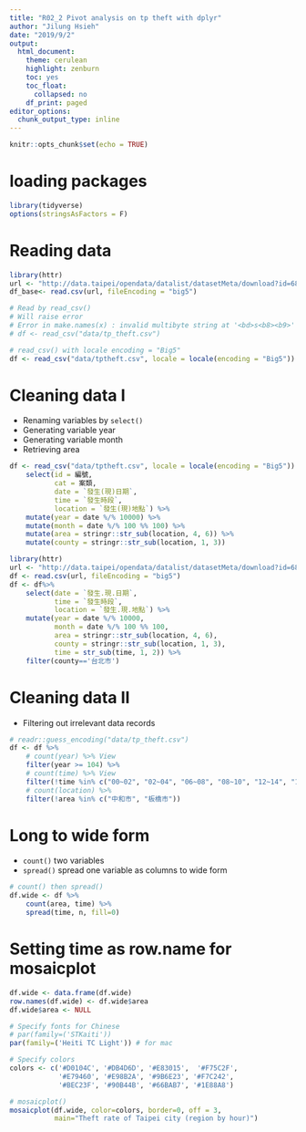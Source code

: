 ```yaml
---
title: "R02_2 Pivot analysis on tp theft with dplyr"
author: "Jilung Hsieh"
date: "2019/9/2"
output:
  html_document:
    theme: cerulean
    highlight: zenburn
    toc: yes
    toc_float:
      collapsed: no
    df_print: paged
editor_options:
  chunk_output_type: inline
---
```


```r
knitr::opts_chunk$set(echo = TRUE)
```


# loading packages
```r
library(tidyverse)
options(stringsAsFactors = F)
```

# Reading data
```r
library(httr)
url <- "http://data.taipei/opendata/datalist/datasetMeta/download?id=68785231-d6c5-47a1-b001-77eec70bec02&rid=34a4a431-f04d-474a-8e72-8d3f586db3df"
df_base<- read.csv(url, fileEncoding = "big5")

```

```r
# Read by read_csv()
# Will raise error
# Error in make.names(x) : invalid multibyte string at '<bd>s<b8><b9>'
# df <- read_csv("data/tp_theft.csv")

# read_csv() with locale encoding = "Big5"
df <- read_csv("data/tptheft.csv", locale = locale(encoding = "Big5"))
```


# Cleaning data I
- Renaming variables by `select()`
- Generating variable year
- Generating variable month
- Retrieving area
```r
df <- read_csv("data/tptheft.csv", locale = locale(encoding = "Big5")) %>% 
    select(id = 編號, 
           cat = 案類, 
           date = `發生(現)日期`, 
           time = `發生時段`, 
           location = `發生(現)地點`) %>%
    mutate(year = date %/% 10000) %>%
    mutate(month = date %/% 100 %% 100) %>%
    mutate(area = stringr::str_sub(location, 4, 6)) %>%
    mutate(county = stringr::str_sub(location, 1, 3))
```
```r
library(httr)
url <- "http://data.taipei/opendata/datalist/datasetMeta/download?id=68785231-d6c5-47a1-b001-77eec70bec02&rid=34a4a431-f04d-474a-8e72-8d3f586db3df"
df <- read.csv(url, fileEncoding = "big5")
df <- df%>%
    select(date = `發生.現.日期`, 
           time = `發生時段`, 
           location = `發生.現.地點`) %>%
    mutate(year = date %/% 10000,
           month = date %/% 100 %% 100,
           area = stringr::str_sub(location, 4, 6),
           county = stringr::str_sub(location, 1, 3),
           time = str_sub(time, 1, 2)) %>%
    filter(county=='台北市')

```

# Cleaning data II
- Filtering out irrelevant data records

```r
# readr::guess_encoding("data/tp_theft.csv")
df <- df %>%
    # count(year) %>% View
    filter(year >= 104) %>%
    # count(time) %>% View
    filter(!time %in% c("00~02", "02~04", "06~08", "08~10", "12~14", "14~16", "18~20", "20~22")) %>%
    # count(location) %>%
    filter(!area %in% c("中和市", "板橋市"))
```


# Long to wide form
- `count()` two variables
- `spread()` spread one variable as columns to wide form

```r
# count() then spread()
df.wide <- df %>% 
    count(area, time) %>%
    spread(time, n, fill=0) 
```


# Setting time as row.name for mosaicplot
```r
df.wide <- data.frame(df.wide)
row.names(df.wide) <- df.wide$area
df.wide$area <- NULL
```




```r

# Specify fonts for Chinese
# par(family=('STKaiti')) 
par(family=('Heiti TC Light')) # for mac

# Specify colors
colors <- c('#D0104C', '#DB4D6D', '#E83015',  '#F75C2F',
            '#E79460', '#E98B2A', '#9B6E23', '#F7C242',
            '#BEC23F', '#90B44B', '#66BAB7', '#1E88A8')

# mosaicplot()
mosaicplot(df.wide, color=colors, border=0, off = 3,
           main="Theft rate of Taipei city (region by hour)")

```

